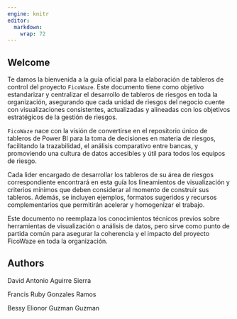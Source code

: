 ```yaml
---
engine: knitr
editor: 
  markdown: 
    wrap: 72
---
```


## Welcome {.unnumbered}

Te damos la bienvenida a la guía oficial para la elaboración de tableros
de control del proyecto `FicoWaze`. Este documento tiene como objetivo
estandarizar y centralizar el desarrollo de tableros de riesgos en toda
la organización, asegurando que cada unidad de riesgos del negocio
cuente con visualizaciones consistentes, actualizadas y alineadas con
los objetivos estratégicos de la gestión de riesgos.

`FicoWaze` nace con la visión de convertirse en el repositorio único de
tableros de Power BI para la toma de decisiones en materia de riesgos,
facilitando la trazabilidad, el análisis comparativo entre bancas, y
promoviendo una cultura de datos accesibles y útil para todos los
equipos de riesgo.

Cada lider encargado de desarrollar los tableros de su área de riesgos
correspondiente encontrará en esta guía los lineamientos de
visualización y criterios mínimos que deben considerar al momento de
construir sus tableros. Además, se incluyen ejemplos, formatos sugeridos
y recursos complementarios que permitirán acelerar y homogenizar el
trabajo.

Este documento no reemplaza los conocimientos técnicos previos sobre
herramientas de visualización o análisis de datos, pero sirve como punto
de partida común para asegurar la coherencia y el impacto del proyecto
FicoWaze en toda la organización.

## Authors {.unnumbered}

David Antonio Aguirre Sierra

Francis Ruby Gonzales Ramos

Bessy Elionor Guzman Guzman
